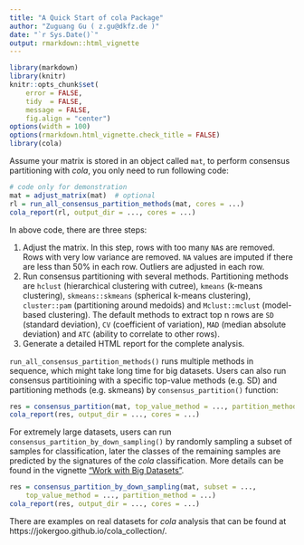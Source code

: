 ```yaml
---
title: "A Quick Start of cola Package"
author: "Zuguang Gu ( z.gu@dkfz.de )"
date: "`r Sys.Date()`"
output: rmarkdown::html_vignette
---
```


```r
library(markdown)
library(knitr)
knitr::opts_chunk$set(
    error = FALSE,
    tidy  = FALSE,
    message = FALSE,
    fig.align = "center")
options(width = 100)
options(rmarkdown.html_vignette.check_title = FALSE)
library(cola)
```

Assume your matrix is stored in an object called `mat`, to perform consensus
partitioning with *cola*, you only need to run following code:

```r
# code only for demonstration
mat = adjust_matrix(mat)  # optional
rl = run_all_consensus_partition_methods(mat, cores = ...)
cola_report(rl, output_dir = ..., cores = ...)
```

In above code, there are three steps:

1. Adjust the matrix. In this step, rows with too many `NA`s are removed. Rows
   with very low variance are removed. `NA` values are imputed if there are
   less than 50% in each row. Outliers are adjusted in each row.
2. Run consensus partitioning with several methods.
   Partitioning methods are `hclust` (hierarchical clustering with cutree),
   `kmeans` (k-means clustering), `skmeans::skmeans` (spherical k-means
   clustering), `cluster::pam` (partitioning around medoids) and
   `Mclust::mclust` (model-based clustering). The default methods to extract
   top n rows are `SD` (standard deviation), `CV` (coefficient of variation),
   `MAD` (median absolute deviation) and `ATC` (ability to correlate to other
   rows). 
3. Generate a detailed HTML report for the complete analysis.


`run_all_consensus_partition_methods()` runs multiple methods in sequence, which might
take long time for big datasets. Users can also run consensus partitioining with
a specific top-value methods (e.g. SD) and partitioning methods (e.g. skmeans) by 
`consensus_partition()` function:

```r
res = consensus_partition(mat, top_value_method = ..., partition_method = ...)
cola_report(res, output_dir = ..., cores = ...)
```

For extremely large datasets, users can run `consensus_partition_by_down_sampling()` by randomly 
sampling a subset of samples for classification, later the classes of the remaining
samples are predicted by the signatures of the _cola_ classification. More details
can be found in the vignette ["Work with Big Datasets"](working_with_big_datasets.html).

```r
res = consensus_partition_by_down_sampling(mat, subset = ...,
    top_value_method = ..., partition_method = ...)
cola_report(res, output_dir = ..., cores = ...)
```

There are examples on real datasets for _cola_ analysis that can be found at https://jokergoo.github.io/cola_collection/.
